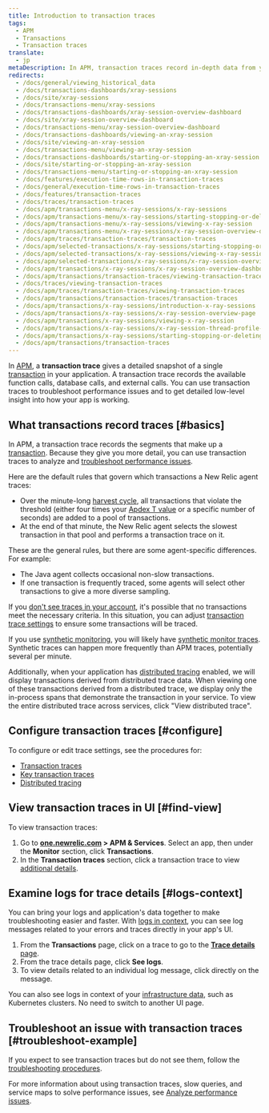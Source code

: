 ```yaml
---
title: Introduction to transaction traces
tags:
  - APM
  - Transactions
  - Transaction traces
translate:
  - jp
metaDescription: In APM, transaction traces record in-depth data from your application's slowest HTTP requests and database queries.
redirects:
  - /docs/general/viewing_historical_data
  - /docs/transactions-dashboards/xray-sessions
  - /docs/site/xray-sessions
  - /docs/transactions-menu/xray-sessions
  - /docs/transactions-dashboards/xray-session-overview-dashboard
  - /docs/site/xray-session-overview-dashboard
  - /docs/transactions-menu/xray-session-overview-dashboard
  - /docs/transactions-dashboards/viewing-an-xray-session
  - /docs/site/viewing-an-xray-session
  - /docs/transactions-menu/viewing-an-xray-session
  - /docs/transactions-dashboards/starting-or-stopping-an-xray-session
  - /docs/site/starting-or-stopping-an-xray-session
  - /docs/transactions-menu/starting-or-stopping-an-xray-session
  - /docs/features/execution-time-rows-in-transaction-traces
  - /docs/general/execution-time-rows-in-transaction-traces
  - /docs/features/transaction-traces
  - /docs/traces/transaction-traces
  - /docs/apm/transactions-menu/x-ray-sessions/x-ray-sessions
  - /docs/apm/transactions-menu/x-ray-sessions/starting-stopping-or-deleting-x-ray-session
  - /docs/apm/transactions-menu/x-ray-sessions/viewing-x-ray-session
  - /docs/apm/transactions-menu/x-ray-sessions/x-ray-session-overview-dashboard
  - /docs/apm/traces/transaction-traces/transaction-traces
  - /docs/apm/selected-transactions/x-ray-sessions/starting-stopping-or-deleting-x-ray-session
  - /docs/apm/selected-transactions/x-ray-sessions/viewing-x-ray-session
  - /docs/apm/selected-transactions/x-ray-sessions/x-ray-session-overview-dashboard
  - /docs/apm/transactions/x-ray-sessions/x-ray-session-overview-dashboard
  - /docs/apm/transactions/transaction-traces/viewing-transaction-traces
  - /docs/traces/viewing-transaction-traces
  - /docs/apm/traces/transaction-traces/viewing-transaction-traces
  - /docs/apm/transactions/transaction-traces/transaction-traces
  - /docs/apm/transactions/x-ray-sessions/introduction-x-ray-sessions
  - /docs/apm/transactions/x-ray-sessions/x-ray-session-overview-page
  - /docs/apm/transactions/x-ray-sessions/viewing-x-ray-session
  - /docs/apm/transactions/x-ray-sessions/x-ray-session-thread-profile-page
  - /docs/apm/transactions/x-ray-sessions/starting-stopping-or-deleting-x-ray-session
  - /docs/apm/transactions/transaction-traces
---
```


In [APM](/docs/apm/new-relic-apm), a **transaction trace** gives a detailed snapshot of a single [transaction](/docs/apm/transactions/intro-transactions/transactions-new-relic-apm) in your application. A transaction trace records the available function calls, database calls, and external calls. You can use transaction traces to troubleshoot performance issues and to get detailed low-level insight into how your app is working.

## What transactions record traces [#basics]

In APM, a transaction trace records the segments that make up a [transaction](/docs/apm/transactions/intro-transactions/transactions-new-relic-apm). Because they give you more detail, you can use transaction traces to analyze and [troubleshoot performance issues](#troubleshoot-example).

Here are the default rules that govern which transactions a New Relic agent traces:

* Over the minute-long [harvest cycle](/docs/new-relic-solutions/get-started/glossary/#harvest-cycle), all transactions that violate the threshold (either four times your [Apdex T value](/docs/apm/new-relic-apm/apdex/apdex-measuring-user-satisfaction) or a specific number of seconds) are added to a pool of transactions.
* At the end of that minute, the New Relic agent selects the slowest transaction in that pool and performs a transaction trace on it.

These are the general rules, but there are some agent-specific differences. For example:

* The Java agent collects occasional non-slow transactions.
* If one transaction is frequently traced, some agents will select other transactions to give a more diverse sampling.

If you [don't see traces in your account](/docs/apm/transactions/transaction-traces/troubleshooting-not-seeing-transaction-traces), it's possible that no transactions meet the necessary criteria. In this situation, you can adjust [transaction trace settings](/docs/apm/transactions/transaction-traces/configure-transaction-traces) to ensure some transactions will be traced.

If you use [synthetic monitoring](/docs/synthetics/new-relic-synthetics/getting-started/new-relic-synthetics), you will likely have [synthetic monitor traces](/docs/synthetics/new-relic-synthetics/using-monitors/collect-synthetic-transaction-traces). Synthetic traces can happen more frequently than APM traces, potentially several per minute.

Additionally, when your application has [distributed tracing](/docs/distributed-tracing/concepts/introduction-distributed-tracing) enabled, we will display transactions derived from distributed trace data. When viewing one of these transactions derived from a distributed trace, we display only the in-process spans that demonstrate the transaction in your service. To view the entire distributed trace across services, click "View distributed trace".

## Configure transaction traces [#configure]

To configure or edit trace settings, see the procedures for:

* [Transaction traces](/docs/apm/transactions/transaction-traces/configure-transaction-traces)
* [Key transaction traces](/docs/apm/transactions/transaction-traces/configure-transaction-traces#key-txns)
* [Distributed tracing](/docs/distributed-tracing/concepts/quick-start)

## View transaction traces in UI [#find-view]

To view transaction traces:

1. Go to **[one.newrelic.com](https://one.newrelic.com/all-capabilities) > APM & Services**. Select an app, then under the **Monitor** section, click **Transactions**.
2. In the **Transaction traces** section, click a transaction trace to view [additional details](/docs/apm/transactions/transaction-traces/transaction-traces-summary-page).

## Examine logs for trace details [#logs-context]

You can bring your logs and application's data together to make troubleshooting easier and faster. With [logs in context](/docs/logs/logs-context/configure-logs-context-apm-agents/), you can see log messages related to your errors and traces directly in your app's UI.

1. From the **Transactions** page, click on a trace to go to the [**Trace details** page](/docs/apm/transactions/transaction-traces/transaction-traces-trace-details-page).
2. From the trace details page, click **See logs**.
3. To view details related to an individual log message, click directly on the message.

You can also see logs in context of your [infrastructure data](/docs/logs/forward-logs/forward-your-logs-using-infrastructure-agent/), such as Kubernetes clusters. No need to switch to another UI page.

## Troubleshoot an issue with transaction traces [#troubleshoot-example]

If you expect to see transaction traces but do not see them, follow the [troubleshooting procedures](/docs/apm/transactions/transaction-traces/troubleshooting-not-seeing-transaction-traces).

For more information about using transaction traces, slow queries, and service maps to solve performance issues, see [Analyze performance issues](/docs/apm/applications-menu/features/analyze-database-instance-level-performance-issues).
